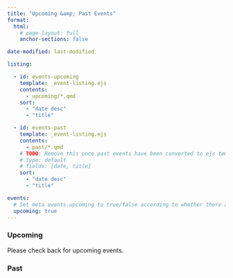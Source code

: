 ```yaml
---
title: "Upcoming &amp; Past Events"
format:
  html:
    # page-layout: full
    anchor-sections: false

date-modified: last-modified

listing:

  - id: events-upcoming
    template: _event-listing.ejs
    contents:
      - upcoming/*.qmd
    sort:
      - "date desc"
      - "title"

  - id: events-past
    template: _event-listing.ejs
    contents:
      - past/*.qmd
    # TODO: Remove this once past events have been converted to ejs template
    # type: default
    # fields: [date, title]
    sort:
      - "date desc"
      - "title"

events:
  # Set meta events.upcoming to true/false according to whether there are any events to display
  upcoming: true
---
```


[comment]: # (NB: Set meta events.upcoming to true/false according to whether there are any events to display)

### Upcoming

::: {.content-hidden when-meta="events.upcoming"}
Please check back for upcoming events.
:::

:::{#events-upcoming}
:::

### Past

:::{#events-past}
:::
